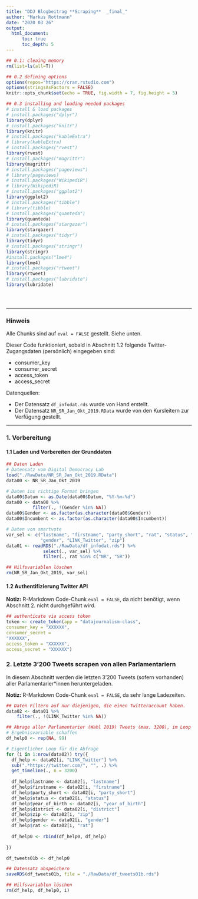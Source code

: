 ---
title: "DDJ Blogbeitrag **Scraping**  _final_"
author: "Markus Rottmann"
date: "2020 03 26"
output:
  html_document:
      toc: true
      toc_depth: 5
---


```{r setup, include=FALSE}

## 0.1: cleaing memory
rm(list=ls(all=T))

## 0.2 defining options
options(repos="https://cran.rstudio.com")
options(stringsAsFactors = FALSE)
knitr::opts_chunk$set(echo = TRUE, fig.width = 7, fig.height = 5)

## 0.3 installing and loading needed packages
# install & load packages
# install.packages("dplyr")
library(dplyr)
# install.packages("knitr")
library(knitr)
# install.packages("kableExtra")
# library(kableExtra)
# install.packages("rvest")
library(rvest)
# install.packages("magrittr")
library(magrittr)
# install.packages("pageviews")
# library(pageviews)
# install.packages("WikipediR")
# library(WikipediR)
# install.packages("ggplot2")
library(ggplot2)
# install.packages("tibble")
# library(tibble)
# install.packages("quanteda")
library(quanteda)
# install.packages("stargazer")
library(stargazer)
# install.packages("tidyr")
library(tidyr)
# install.packages("stringr")
library(stringr)
#install.packages("lme4")
library(lme4)
# install.packages("rtweet")
library(rtweet)
# install.packages("lubridate")
library(lubridate)





```

***

### Hinweis

Alle Chunks sind auf `eval = FALSE` gestellt. Siehe unten.

Dieser Code funktioniert, sobald in Abschnitt 1.2 folgende Twitter-Zugangsdaten (persönlich) eingegeben sind:
  
  + consumer_key
  + consumer_secret
  + access_token
  + access_secret 
  
Datenquellen:
 
  + Der Datensatz `df_infodat.rds` wurde von Hand erstellt.
  + Der Datensatz `NR_SR_Jan_Okt_2019.RData` wurde von den Kursleitern zur Verfügung gestellt.

***

### 1. Vorbereitung

#### 1.1 Laden und Vorbereiten der Grunddaten

```{r 01_01, include = TRUE, results = TRUE, eval = FALSE, message = FALSE, warning = FALSE}

## Daten Laden
# Datensatz vom Digital Democracy Lab
load("./RawData/NR_SR_Jan_Okt_2019.RData")
data00 <- NR_SR_Jan_Okt_2019

# Daten ins richtige Format bringen
data00$Datum <- as.Date(data00$Datum, "%Y-%m-%d")
data00 <- data00 %>% 
          filter(., !(Gender %in% NA))
data00$Gender <- as.factor(as.character(data00$Gender))
data00$Incumbent <- as.factor(as.character(data00$Incumbent))

# Daten von smartvote
var_sel <- c("lastname", "firstname", "party_short", "rat", "status", "year_of_birth", "district",
             "gender", "LINK_Twitter", "zip")
data01 <- readRDS("./RawData/df_infodat.rds") %>% 
              select(., var_sel) %>% 
              filter(., rat %in% c("NR", "SR"))

## Hilfsvariablen löschen
rm(NR_SR_Jan_Okt_2019, var_sel)


```

#### 1.2 Authentifizierung Twitter API

**Notiz:** R-Markdown Code-Chunk `eval = FALSE`, da nicht benötigt, wenn Abschnitt 2. nicht durchgeführt wird.

```{r 01_02, include = TRUE, results = TRUE, eval = FALSE, message = FALSE, warning = FALSE}

## authenticate via access token
token <- create_token(app = "datajournalism-class",
consumer_key = "XXXXXX",
consumer_secret =
"XXXXXX",
access_token = "XXXXXX",
access_secret = "XXXXXX")

```


### 2. Letzte 3'200 Tweets scrapen von allen Parlamentariern

In diesem Abschnitt werden die letzten 3'200 Tweets (sofern vorhanden) aller Parlamentarier*innen heruntergeladen.

**Notiz:** R-Markdown Code-Chunk `eval = FALSE`, da sehr lange Ladezeiten.

```{r 02, include = TRUE, results = TRUE, eval = FALSE, message = FALSE, warning = FALSE}

## Daten Filtern auf nur diejenigen, die einen Twitteraccount haben.
data02 <- data01 %>% 
    filter(., !(LINK_Twitter %in% NA))

## Abrage aller Parlamentarier (Wahl 2019) Tweets (max. 3200), im Loop
# Ergebnisvariable schaffen
df_help0 <- rep(NA, 99)

# Eigentlicher Loop für die Abfrage
for (i in 1:nrow(data02)) try({
  df_help <- data02[i, "LINK_Twitter"] %>% 
  sub(".*https://twitter.com/", "", .) %>% 
  get_timeline(., n = 3200)
  
  df_help$lastname <- data02[i, "lastname"]
  df_help$firstname <- data02[i, "firstname"]
  df_help$party_short <- data02[i, "party_short"]
  df_help$status <- data02[i, "status"]
  df_help$year_of_birth <- data02[i, "year_of_birth"]
  df_help$district <- data02[i, "district"] 
  df_help$zip <- data02[i, "zip"]
  df_help$gender <- data02[i, "gender"]
  df_help$rat <- data02[i, "rat"]
  
  df_help0 <- rbind(df_help0, df_help)
  
})

df_tweets01b <- df_help0

## Datensatz abspeichern
saveRDS(df_tweets01b, file = "./RawData/df_tweets01b.rds")

## Hilfsvariablen löschen
rm(df_help, df_help0, i)

```

